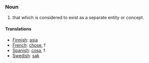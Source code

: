 ===Noun===
#that which is considered to exist as a separate entity or concept.
====Translations====
*[[Finnish]]: [[asia]]
*[[French]]:  [[chose]], f
*[[Spanish]]: [[cosa]], f
*[[Swedish]]: [[sak]]